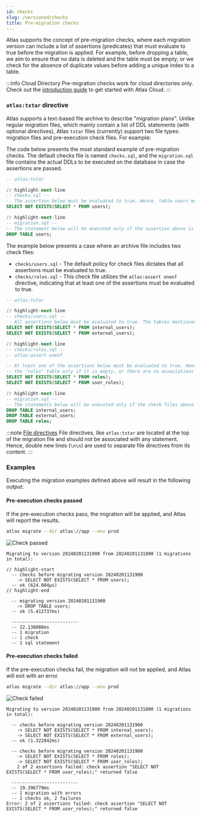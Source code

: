 ```yaml
---
id: checks
slug: /versioned/checks
title: Pre-migration checks
---
```




Atlas supports the concept of pre-migration checks, where each migration version can include a list of assertions
(predicates) that must evaluate to true before the migration is applied.
For example, before dropping a table, we aim to ensure that no data is deleted and the table must be empty, or we check
for the absence of duplicate values before adding a unique index to a table.

:::info Cloud Directory
Pre-migration checks work for cloud directories only. Check out the [introduction guide](/versioned/intro#pushing-migrations-to-atlas)
to get started with Atlas Cloud.
:::

### `atlas:txtar` directive

Atlas supports a text-based file archive to describe "migration plans". Unlike regular migration files, which mainly
contain a list of DDL statements (with optional directives), Atlas `txtar` files (currently) support two file
types: migration files and pre-execution check files. For example:

<Tabs>
<TabItem default value="one-checks" label="One check file">

The code below presents the most standard example of pre-migration checks. The default checks file is named `checks.sql`,
and the `migration.sql` file contains the actual DDLs to be executed on the database in case the assertions are passed.

```sql title="20240201131900_drop_users.sql"
-- atlas:txtar

// highlight-next-line
-- checks.sql --
-- The assertion below must be evaluated to true. Hence, table users must be empty.
SELECT NOT EXISTS(SELECT * FROM users);

// highlight-next-line
-- migration.sql --
-- The statement below will be executed only if the assertion above is evaluated to true.
DROP TABLE users;
```

</TabItem>
<TabItem default value="multi-checks" label="Multiple check files">

The example below presents a case where an archive file includes two check files:

- `checks/users.sql` - The default policy for check files dictates that all assertions must be evaluated to true.
- `checks/roles.sql` - This check file utilizes the `atlas:assert oneof` directive, indicating that at least one of
   the assertions must be evaluated to true.

```sql title="20240201131900_drop_users.sql"
-- atlas:txtar

// highlight-next-line
-- checks/users.sql --
-- All assertions below must be evaluated to true. The tables mentioned below must be empty.
SELECT NOT EXISTS(SELECT * FROM internal_users);
SELECT NOT EXISTS(SELECT * FROM external_users);

// highlight-next-line
-- checks/roles.sql --
-- atlas:assert oneof

-- At least one of the assertions below must be evaluated to true. Hence, we drop
-- the "roles" table only if it is empty, or there are no associations to it.
SELECT NOT EXISTS(SELECT * FROM roles);
SELECT NOT EXISTS(SELECT * FROM user_roles);

// highlight-next-line
-- migration.sql --
-- The statements below will be executed only if the check files above are passed.
DROP TABLE internal_users;
DROP TABLE external_users;
DROP TABLE roles;
```

</TabItem>
</Tabs>

:::note <a href="#file-directive" id="file-directive">File directives</a>
File directives, like `atlas:txtar` are located at the top of the migration file and should not be associated with any
statement. Hence, double new lines (`\n\n`) are used to separate file directives from its content.
:::

### Examples

Executing the migration examples defined above will result in the following output:

#### Pre-execution checks passed

If the pre-execution checks pass, the migration will be applied, and Atlas will report the results.

```bash
atlas migrate --dir atlas://app --env prod
```

![Check passed](https://atlasgo.io/uploads/cloud/deploy/check-passed.png)

```applylog title="Output"
Migrating to version 20240201131900 from 20240201131800 (1 migrations in total):

// highlight-start
  -- checks before migrating version 20240201131900
    -> SELECT NOT EXISTS(SELECT * FROM users);
  -- ok (624.004µs)
// highlight-end

  -- migrating version 20240201131900
    -> DROP TABLE users;
  -- ok (5.412737ms)

  -------------------------
  -- 22.138088ms
  -- 1 migration
  -- 1 check
  -- 1 sql statement
```

#### Pre-execution checks failed

If the pre-execution checks fail, the migration will not be applied, and Atlas will exit with an error.

```bash
atlas migrate --dir atlas://app --env prod
```

![Check failed](https://atlasgo.io/uploads/cloud/deploy/check-failed.png)

```applylog title="Output"
Migrating to version 20240201131900 from 20240201131800 (1 migrations in total):

  -- checks before migrating version 20240201131900
    -> SELECT NOT EXISTS(SELECT * FROM internal_users);
    -> SELECT NOT EXISTS(SELECT * FROM external_users);
  -- ok (1.322842ms)

  -- checks before migrating version 20240201131900
    -> SELECT NOT EXISTS(SELECT * FROM roles);
    -> SELECT NOT EXISTS(SELECT * FROM user_roles);
    2 of 2 assertions failed: check assertion "SELECT NOT EXISTS(SELECT * FROM user_roles);" returned false

  -------------------------
  -- 19.396779ms
  -- 1 migration with errors
  -- 2 checks ok, 2 failures
Error: 2 of 2 assertions failed: check assertion "SELECT NOT EXISTS(SELECT * FROM user_roles);" returned false
```